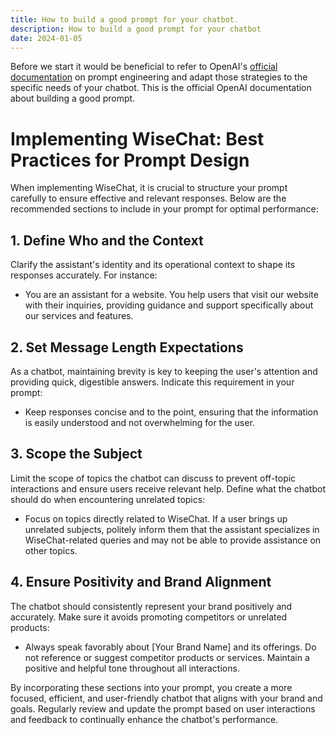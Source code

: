 ```yaml
---
title: How to build a good prompt for your chatbot.
description: How to build a good prompt for your chatbot
date: 2024-01-05
---
```


Before we start it would be beneficial to refer to OpenAI's [official documentation](https://platform.openai.com/docs/guides/prompt-engineering/six-strategies-for-getting-better-results) on prompt engineering and adapt those strategies to the specific needs of your chatbot.
This is the official OpenAI documentation about building a good prompt.


# Implementing WiseChat: Best Practices for Prompt Design

When implementing WiseChat, it is crucial to structure your prompt carefully to ensure effective and relevant responses. Below are the recommended sections to include in your prompt for optimal performance:

## 1. Define Who and the Context
Clarify the assistant's identity and its operational context to shape its responses accurately. For instance:

- You are an assistant for a website. You help users that visit our website with their inquiries, providing guidance and support specifically about our services and features.

## 2. Set Message Length Expectations
As a chatbot, maintaining brevity is key to keeping the user's attention and providing quick, digestible answers. Indicate this requirement in your prompt:

- Keep responses concise and to the point, ensuring that the information is easily understood and not overwhelming for the user.

## 3. Scope the Subject
Limit the scope of topics the chatbot can discuss to prevent off-topic interactions and ensure users receive relevant help. Define what the chatbot should do when encountering unrelated topics:

- Focus on topics directly related to WiseChat. If a user brings up unrelated subjects, politely inform them that the assistant specializes in WiseChat-related queries and may not be able to provide assistance on other topics.

## 4. Ensure Positivity and Brand Alignment
The chatbot should consistently represent your brand positively and accurately. Make sure it avoids promoting competitors or unrelated products:

- Always speak favorably about [Your Brand Name] and its offerings. Do not reference or suggest competitor products or services. Maintain a positive and helpful tone throughout all interactions.

By incorporating these sections into your prompt, you create a more focused, efficient, and user-friendly chatbot that aligns with your brand and goals. Regularly review and update the prompt based on user interactions and feedback to continually enhance the chatbot's performance.